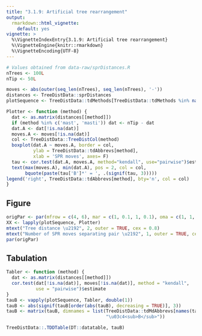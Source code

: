 ```yaml
---
title: "3.1.9: Artificial tree rearrangement"
output:
  rmarkdown::html_vignette:
    default: yes
vignette: >
  %\VignetteIndexEntry{3.1.9: Artificial tree rearrangement}
  %\VignetteEngine{knitr::rmarkdown}
  %\VignetteEncoding{UTF-8}
---
```


```r
# Values obtained from data-raw/sprDistances.R
nTrees <- 100L
nTip <- 50L

moves <- abs(outer(seq_len(nTrees), seq_len(nTrees), '-'))
distances <- TreeDistData::sprDistances
plotSequence <- TreeDistData::tdMethods[TreeDistData::tdMethods %in% names(distances)]

Plotter <- function (method) {
  dat <- as.matrix(distances[[method]])
  if (method %in% c('mast', 'masti')) dat <- nTip - dat
  dat.A <- dat[!is.na(dat)]
  moves.A <- moves[!is.na(dat)]
  col <- TreeDistData::TreeDistCol(method)
  boxplot(dat.A ~ moves.A, border = col, 
          ylab = TreeDistData::tdAbbrevs[method],
          xlab = 'SPR moves', axes= F)
  tau <- cor.test(dat.A, moves.A, method="kendall", use="pairwise")$estimate
  text(max(moves.A), min(dat.A), pos = 2, col = col,
       bquote(paste(tau['B']*' = ', .(signif(tau, 3)))))
legend('right', TreeDistData::tdAbbrevs[method], bty='n', col = col)
}
```

## Figure

```r
origPar <- par(mfrow = c(4, 6), mar = c(1, 0.1, 1, 0.1), oma = c(1, 1, 0, 0))
XX <- lapply(plotSequence, Plotter)
mtext("Tree distance \u2192", 2, outer = TRUE, cex = 0.8)
mtext("Number of SPR moves separating pair \u2192", 1, outer = TRUE, cex = 0.8)
par(origPar)
```

## Tabulation

```r
Tabler <- function (method) {
  dat <- as.matrix(distances[[method]])
  cor.test(dat[!is.na(dat)], moves[!is.na(dat)], method = "kendall",
           use = "pairwise")$estimate
}
tauB <- vapply(plotSequence, Tabler, double(1))
tauB <- abs(signif(tauB[order(abs(tauB), decreasing = TRUE)], 3))
tauB <- matrix(tauB, dimnames = list(TreeDistData::tdMdAbbrevs[names(tauB)], 
                                     "\u03c4<sub>B</sub>"))

TreeDistData::.TDDTable(DT::datatable, tauB)
```
